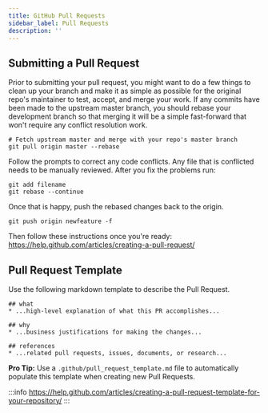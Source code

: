 ```yaml
---
title: GitHub Pull Requests
sidebar_label: Pull Requests
description: ''
---
```


## Submitting a Pull Request

Prior to submitting your pull request, you might want to do a few things to clean up your branch and make it as simple as possible for the original repo's maintainer to test, accept, and merge your work. If any commits have been made to the upstream master branch, you should rebase your development branch so that merging it will be a simple fast-forward that won't require any conflict resolution work.

```
# Fetch upstream master and merge with your repo's master branch
git pull origin master --rebase
```

Follow the prompts to correct any code conflicts. Any file that is conflicted needs to be manually reviewed. After you fix the problems run:

```
git add filename
git rebase --continue
```

Once that is happy, push the rebased changes back to the origin.

```
git push origin newfeature -f
```

Then follow these instructions once you're ready: https://help.github.com/articles/creating-a-pull-request/

## Pull Request Template

Use the following markdown template to describe the Pull Request.

```
## what
* ...high-level explanation of what this PR accomplishes...

## why
* ...business justifications for making the changes...

## references
* ...related pull requests, issues, documents, or research...
```

**Pro Tip:** Use a `.github/pull_request_template.md` file to automatically populate this template when creating new Pull Requests.

:::info
https://help.github.com/articles/creating-a-pull-request-template-for-your-repository/
:::
